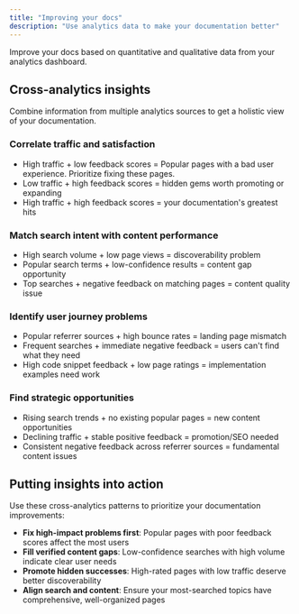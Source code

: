 ```yaml
---
title: "Improving your docs"
description: "Use analytics data to make your documentation better"
---
```


Improve your docs based on quantitative and qualitative data from your analytics dashboard.

## Cross-analytics insights

Combine information from multiple analytics sources to get a holistic view of your documentation.

### Correlate traffic and satisfaction
- High traffic + low feedback scores = Popular pages with a bad user experience. Prioritize fixing these pages. 
- Low traffic + high feedback scores = 
hidden gems worth promoting or expanding
- High traffic + high feedback scores = your documentation's greatest hits

### Match search intent with content performance
- High search volume + low page views = discoverability problem
- Popular search terms + low-confidence results = content gap opportunity
- Top searches + negative feedback on matching pages = content quality issue

### Identify user journey problems
- Popular referrer sources + high bounce rates = landing page mismatch
- Frequent searches + immediate negative feedback = users can't find what they need
- High code snippet feedback + low page ratings = implementation examples need work

### Find strategic opportunities
- Rising search trends + no existing popular pages = new content opportunities
- Declining traffic + stable positive feedback = promotion/SEO needed
- Consistent negative feedback across referrer sources = fundamental content issues

## Putting insights into action

Use these cross-analytics patterns to prioritize your documentation improvements:

- **Fix high-impact problems first**: Popular pages with poor feedback scores affect the most users
- **Fill verified content gaps**: Low-confidence searches with high volume indicate clear user needs
- **Promote hidden successes**: High-rated pages with low traffic deserve better discoverability
- **Align search and content**: Ensure your most-searched topics have comprehensive, well-organized pages
